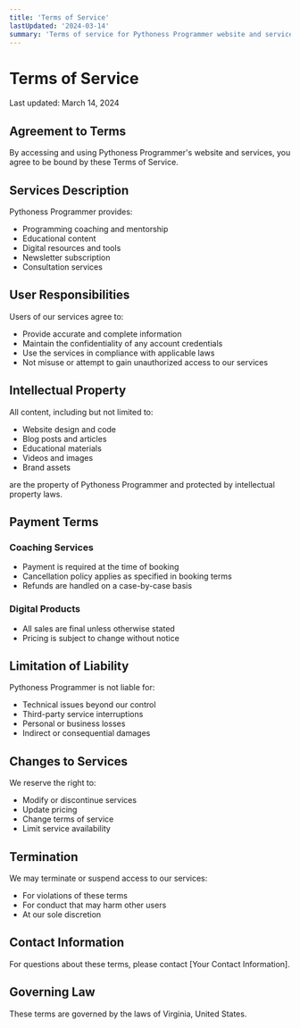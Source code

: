 ```yaml
---
title: 'Terms of Service'
lastUpdated: '2024-03-14'
summary: 'Terms of service for Pythoness Programmer website and services'
---
```


# Terms of Service

Last updated: March 14, 2024

## Agreement to Terms

By accessing and using Pythoness Programmer's website and services, you agree to be bound by these Terms of Service.

## Services Description

Pythoness Programmer provides:
- Programming coaching and mentorship
- Educational content
- Digital resources and tools
- Newsletter subscription
- Consultation services

## User Responsibilities

Users of our services agree to:
- Provide accurate and complete information
- Maintain the confidentiality of any account credentials
- Use the services in compliance with applicable laws
- Not misuse or attempt to gain unauthorized access to our services

## Intellectual Property

All content, including but not limited to:
- Website design and code
- Blog posts and articles
- Educational materials
- Videos and images
- Brand assets

are the property of Pythoness Programmer and protected by intellectual property laws.

## Payment Terms

### Coaching Services
- Payment is required at the time of booking
- Cancellation policy applies as specified in booking terms
- Refunds are handled on a case-by-case basis

### Digital Products
- All sales are final unless otherwise stated
- Pricing is subject to change without notice

## Limitation of Liability

Pythoness Programmer is not liable for:
- Technical issues beyond our control
- Third-party service interruptions
- Personal or business losses
- Indirect or consequential damages

## Changes to Services

We reserve the right to:
- Modify or discontinue services
- Update pricing
- Change terms of service
- Limit service availability

## Termination

We may terminate or suspend access to our services:
- For violations of these terms
- For conduct that may harm other users
- At our sole discretion

## Contact Information

For questions about these terms, please contact [Your Contact Information].

## Governing Law

These terms are governed by the laws of Virginia, United States. 